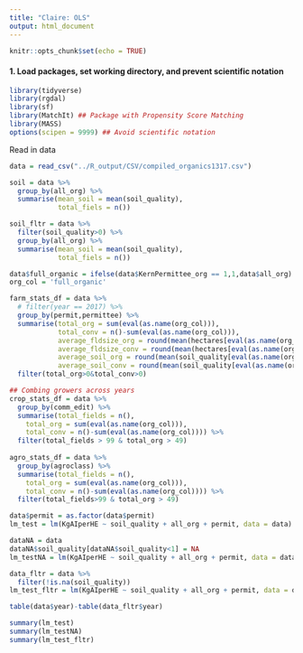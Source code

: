 ```yaml
---
title: "Claire: OLS"
output: html_document
---
```


```r
knitr::opts_chunk$set(echo = TRUE)
```


#### 1. Load packages, set working directory, and prevent scientific notation
```r
library(tidyverse)
library(rgdal)
library(sf)
library(MatchIt) ## Package with Propensity Score Matching
library(MASS)
options(scipen = 9999) ## Avoid scientific notation
```

Read in data
```r

data = read_csv("../R_output/CSV/compiled_organics1317.csv")

soil = data %>% 
  group_by(all_org) %>% 
  summarise(mean_soil = mean(soil_quality),
            total_fiels = n())

soil_fltr = data %>% 
  filter(soil_quality>0) %>% 
  group_by(all_org) %>% 
  summarise(mean_soil = mean(soil_quality),
            total_fiels = n())

data$full_organic = ifelse(data$KernPermittee_org == 1,1,data$all_org)
org_col = 'full_organic'

farm_stats_df = data %>% 
  # filter(year == 2017) %>% 
  group_by(permit,permittee) %>% 
  summarise(total_org = sum(eval(as.name(org_col))),
            total_conv = n()-sum(eval(as.name(org_col))),
            average_fldsize_org = round(mean(hectares[eval(as.name(org_col)) == 1]),2),
            average_fldsize_conv = round(mean(hectares[eval(as.name(org_col)) == 0]),2),
            average_soil_org = round(mean(soil_quality[eval(as.name(org_col)) == 1]),2),
            average_soil_conv = round(mean(soil_quality[eval(as.name(org_col)) == 0]),2)) %>% 
  filter(total_org>0&total_conv>0)

## Combing growers across years
crop_stats_df = data %>% 
  group_by(comm_edit) %>% 
  summarise(total_fields = n(),
    total_org = sum(eval(as.name(org_col))),
    total_conv = n()-sum(eval(as.name(org_col)))) %>% 
  filter(total_fields > 99 & total_org > 49)
  
agro_stats_df = data %>% 
  group_by(agroclass) %>% 
  summarise(total_fields = n(),
    total_org = sum(eval(as.name(org_col))),
    total_conv = n()-sum(eval(as.name(org_col)))) %>% 
  filter(total_fields>99 & total_org > 49)

```

```r
data$permit = as.factor(data$permit)
lm_test = lm(KgAIperHE ~ soil_quality + all_org + permit, data = data)

dataNA = data
dataNA$soil_quality[dataNA$soil_quality<1] = NA
lm_testNA = lm(KgAIperHE ~ soil_quality + all_org + permit, data = dataNA)

data_fltr = data %>% 
  filter(!is.na(soil_quality))
lm_test_fltr = lm(KgAIperHE ~ soil_quality + all_org + permit, data = data_fltr)

table(data$year)-table(data_fltr$year)

summary(lm_test)
summary(lm_testNA)
summary(lm_test_fltr)
```


